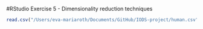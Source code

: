#RStudio Exercise 5 - Dimensionality reduction techniques


```r
read.csv("/Users/eva-mariaroth/Documents/GitHub/IODS-project/human.csv")
```
